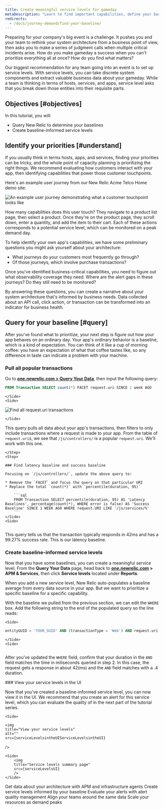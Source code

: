 ```yaml
---
title: Create meaningful service levels for gameday
metaDescription: "Learn to find important capabilities, define your baselines, and set up meaningful service levels for peak demand."
redirects:
  - /docs/journey-demand/find-your-baseline/
---
```








Preparing for your company's big event is a challenge. It pushes you and your team to rethink your system architecture from a business point of view, then asks you to make a series of judgment calls when multiple critical incidents arise. How do you make gameday a success when you can't prioritize everything all at once? How do you find what matters?

Our biggest recommendation for any team going into an event is to set up service levels. With service levels, you can take discrete system components and extract valuable business data about your gameday. While a team is thinking in terms of hosts, services, and apps, service level asks that you break down those entities into their requisite parts.

## Objectives [#objectives]

In this tutorial, you will:

* Query New Relic to determine your baselines
* Create baseline-informed service levels

## Identify your priorities [#understand]

If you usually think in terms hosts, apps, and services, finding your priorities can be tricky, and the whole point of capacity planning is prioritizing the right things. We recommend evaluating how customers interact with your app, then identifying capabilities that power those customer touchpoints. 

Here's an example user journey from our New Relic Acme Telco Home demo site:

<img
    title="You can attach service levels to customer touchpoints"
    alt="An example user journey demonstrating what a customer touchpoint looks like"
    src={userJourneyAPossibleUserJourney}
/>

How many capabilities does this user touch? They navigate to a product list page, then select a product. Once they're on the product page, they scroll down, enter a quantity, and add the item to their cart. Each of these actions corresponds to a potential service level, which can be monitored on a peak demand day. 

To help identify your own app's capabilities, we have some preliminary questions you might ask yourself about your architecture:

* What journeys do your customers most frequently go through?
* Of those journeys, which involve purchase transactions? 

Once you've identified business-critical capabilities, you need to figure out what observability coverage they need. Where are the alert gaps in these journeys? Do they still need to be monitored? 

By answering these questions, you can create a narrative about your system architecture that's informed by business needs. Data collected about an API call, click action, or transaction can be transformed into an indicator for business health.

## Query for your baseline [#query]

After you've found what to prioritize, your next step is figure out how your app behaves on an ordinary day. Your app's ordinary behavior is a baseline, which is a kind of expectation. You can think of it like a cup of morning coffee: you have an expectation of what that coffee tastes like, so any difference in taste can indicate a problem with your machine. 

<Steps>
    <Step>
        
### Pull all popular transactions  
        
Go to **[one.newrelic.com > Query Your Data](https://one.newrelic.com/data-exploration/query-builder)**, then input the following query:

<SideBySide>
    <Side>
    
```sql
FROM Transaction SELECT count(*) FACET request.uri SINCE 1 week AGO
```  

    </Side>
    <Side>
<img
    title="Find all request.uri transactions"
    alt="Find all request.uri transactions"
    src={queriesnrqlRequesturiFacet}
/> 

    </Side>
</SideBySide>

This query pulls all data about your app's transactions, then filters to only include transactions where a request is made to your app. From the table of `request.uri`s, we see that `/js/controllers/` is a popular `request.uri`. We'll work with this one. 

    </Step>
    <Step>
    
    ### Find latency baseline and success baseline

    Focusing on `/js/controllers/`, update the above query to:

    * Remove the `FACET` and focus the query on that particular URI
    * Replace the total `count(*)` with `percentile(duration, 95)`

<SideBySide>
    <Side>

        ```sql
        FROM Transaction SELECT percentile(duration, 95) AS 'Latency Baselines', percentage(count(*), WHERE error is false) AS 'Success Baseline' SINCE 1 WEEK AGO WHERE request.URI LIKE '/js/services/%'
        ```
    </Side>
    <Side>

<img
    title="Latency and Success baseline"
    alt=""
    src={queriesnrqlLatencyandSuccessBaseline}
/>
    </Side>
</SideBySide>

This query tells us that the transaction typically responds in 42ms and has a 99.27% success rate. This is our latency baseline. 

</Step>
<Step>

### Create baseline-informed service levels

Now that you have some baselines, you can create a meaningful service level. From the **Query Your Data** page, head back to **[one.newrelic.com](https://one.newrelic.com) > APM & Services**, then click **Service levels** located under **Reports**.

When you add a new service level, New Relic auto-populates a baseline average from every data source in your app. But we want to prioritize a specific baseline for a specific capability. 

With the baseline we pulled from the previous section, we can edit the `WHERE` box. Add the following string to the end of the populated query so the line reads:

<SideBySide>

    <Side>
```sql
entityGUID = 'YOUR_GUID' AND (transactionType = 'Web') AND request.uri LIKE `/js/services/%`
```    
    </Side>
    <Side>
<img
    title="Create baseline informed SLI"
    alt=""
    src={slmUpdateSLIinUI}
/>    
</Side>
</SideBySide>

After you've updated the `WHERE` field, confirm that your duration in the `AND` field matches the time in miliseconds queried in step 2. In this case, the request gets a response in about 42(ms) and the `AND` field matches with a .4 duration.

</Step>
<Step>
    ### View your service levels in the UI

Now that you've created a baseline-informed service level, you can now view it in the UI. We recommend that you create an alert for this service level, which you can evaluate the quality of in the next part of the tutorial series.

<SideBySide>

    <Side>

    <img
    title="View your service levels"
    alt=""
    src={serviceLevelsintheUIServiceLevelsintheUI}
/>
    </Side>

    <Side>
        <img
        title="Service levels summary page"
        src={serviceLevelsUI}
        />
    </Side>

</SideBySide>

</Step>
</Steps>

<DocTiles numbered>
    <DocTile title='Get started' path="/docs/journey-demand/get-started">Get data about your architecture with APM and infrastructure agents</DocTile>
    <DocTile title='Create service levels for gameday' path="/docs/journey-demand/find-your-baseline/" label={{text: "You are here", color: "orange"}}>Create service levels informed by your baseline  </DocTile>
</DocTiles>

<DocTiles>
    <DocTile title='Reduce noise with quality alerts' number='3' path="/docs/journey-demand/create-quality-alerts/">Evaluate your alerts with alert quality management</DocTile>
    <DocTile title='Align your teams with workloads' number='4' path="/docs/journey-demand/organize-data-workloads/">Align your teams around the same data</DocTile>    
    <DocTile title='Autoscale your infrastructure with Kubernetes' number='5' path="/docs/journey-demand/autoscale-your-infra/"> Scale your resources as demand peaks</DocTile>
</DocTiles>
